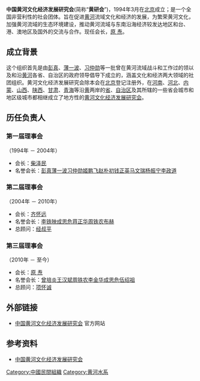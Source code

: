 {{Unreferenced|time=2022-02-10T09:43:05+00:00}}
'''中国黄河文化经济发展研究会'''(简称“'''黄研会'''”)，1994年3月在[[北京|北京]]成立；是一个全国非营利性的社会团体。旨在促进[[黄河|黄河]]流域文化和经济的发展，为繁荣黄河文化，加强黄河流域的生态环境建设，推动黄河流域与东南沿海经济较发达地区和台、港、澳地区及国外的交流与合作。现任会长，[[原焘|原  焘]]。

==成立背景==
这个组织首先是由[[彭真|彭真]]、[[薄一波|薄一波]]、[[习仲勋|习仲勋]]等一批曾在黄河流域战斗和工作过的领以及和沿[[黄河|黄河]]各省、自治区的政府领导倡导下成立的，涵盖文化和经济两大领域的社团组织。黄河文化经济发展研究会除本会在[[北京|北京]]登记注册外，在[[河南|河南]]、[[河北|河北]]、[[内蒙|内蒙]]、[[山西|山西]]、[[陕西|陕西]]、[[甘肃|甘肃]]、[[青海|青海]]等沿[[黄河|黄]]两岸的[[省|省]]、[[自治区|自治区]]及其所辖的一些省会城市和地区级城市都相继成立了地方性的[[黄河文化经济发展研究会|黄河文化经济发展研究会]]。

==历任负责人==
===第一届理事会===
（1994年 － 2004年）
*会长：[[柴泽民|柴泽民]]
*名誉会长：[[彭真|彭真]]{{wrap}}[[薄一波|薄一波]]{{wrap}}[[习仲勋|习仲勋]]{{wrap}}[[姬鹏飞|姬鹏飞]]{{wrap}}[[赵朴初|赵朴初]]{{wrap}}[[钱正英|钱正英]]{{wrap}}[[马文瑞|马文瑞]]{{wrap}}[[杨振宁|杨振宁]]{{wrap}}[[李政道|李政道]]

===第二届理事会===
（2004年 － 2010年）
*会长：[[齐怀远|齐怀远]]
*名誉会长：[[李铁映|李铁映]]{{wrap}}[[成思危|成思危]]{{wrap}}[[蒋正华|蒋正华]]{{wrap}}[[周铁农|周铁农]]{{wrap}}[[布赫|布赫]]
*总顾问：[[经叔平|经叔平]]

===第三届理事会===
（2010年 － 至今）
*会长：[[原焘|原  焘]]
*名誉会长：[[曾培炎|曾培炎]]{{wrap}}[[王汉斌|王汉斌]]{{wrap}}[[周铁农|周铁农]]{{wrap}}[[李金华_(审计长)|李金华]]{{wrap}}[[成思危|成思危]]{{wrap}}[[伍绍祖|伍绍祖]]
*总顾问：[[项怀诚|项怀诚]]

== 外部链接==
*[https://web.archive.org/web/20100628082403/http://www.cyra.cn/index.jsp 中国黄河文化经济发展研究会] 官方网站

==参考资料==
*[https://web.archive.org/web/20120316003640/http://hhwhjj.com/huangyanhui/cyra/jianjie/2010/0509/27.html 中国黄河文化经济发展研究会]
[[Category:中國民間組織|Category:中國民間組織]]
[[Category:黄河水系|Category:黄河水系]]